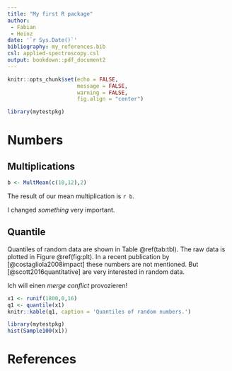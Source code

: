 ```yaml
---
title: "My first R package"
author: 
 - Fabian
 - Heinz
date: '`r Sys.Date()`'
bibliography: my_references.bib
csl: applied-spectroscopy.csl
output: bookdown::pdf_document2
---
```


```r
knitr::opts_chunk$set(echo = FALSE,
                      message = FALSE,
                      warning = FALSE,
                      fig.align = "center")
```

```r
library(mytestpkg)
```
# Numbers

## Multiplications

```r
b <- MultMean(c(10,12),2)
```

The result of our mean multiplication is `r b`.

I changed *something* very important.

## Quantile
Quantiles of random data are shown in Table \@ref(tab:tbl). The raw data is plotted in Figure \@ref(fig:plt). In a recent publication by [@costagliola2008impact] 
these numbers are not mentioned. But [@scott2016quantitative] are very interested in random data.

Ich will einen *merge conflict* provozieren!

```r
x1 <- runif(1800,0,16) 
q1 <- quantile(x1)  
knitr::kable(q1, caption = 'Quantiles of random numbers.')
```

```r
library(mytestpkg)
hist(Sample100(x1))
```

# References
